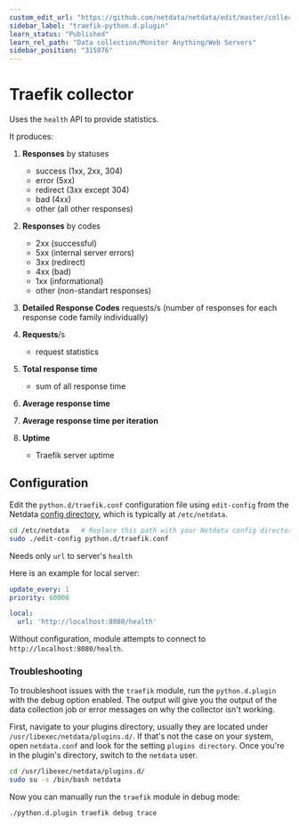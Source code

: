 ```yaml
---
custom_edit_url: "https://github.com/netdata/netdata/edit/master/collectors/python.d.plugin/traefik/README.md"
sidebar_label: "traefik-python.d.plugin"
learn_status: "Published"
learn_rel_path: "Data collection/Monitor Anything/Web Servers"
sidebar_position: "315076"
---
```



# Traefik collector

Uses the `health` API to provide statistics.

It produces:

1. **Responses** by statuses

    - success (1xx, 2xx, 304)
    - error (5xx)
    - redirect (3xx except 304)
    - bad (4xx)
    - other (all other responses)

2. **Responses** by codes

    - 2xx (successful)
    - 5xx (internal server errors)
    - 3xx (redirect)
    - 4xx (bad)
    - 1xx (informational)
    - other (non-standart responses)

3. **Detailed Response Codes** requests/s (number of responses for each response code family individually)

4. **Requests**/s

    - request statistics

5. **Total response time**

    - sum of all response time

6. **Average response time**

7. **Average response time per iteration**

8. **Uptime**

    - Traefik server uptime

## Configuration

Edit the `python.d/traefik.conf` configuration file using `edit-config` from the
Netdata [config directory](/docs/getting-started/manage-and-configure/configuration), which is typically
at `/etc/netdata`.

```bash
cd /etc/netdata   # Replace this path with your Netdata config directory, if different
sudo ./edit-config python.d/traefik.conf
```

Needs only `url` to server's `health`

Here is an example for local server:

```yaml
update_every: 1
priority: 60000

local:
  url: 'http://localhost:8080/health'
```

Without configuration, module attempts to connect to `http://localhost:8080/health`.




### Troubleshooting

To troubleshoot issues with the `traefik` module, run the `python.d.plugin` with the debug option enabled. The 
output will give you the output of the data collection job or error messages on why the collector isn't working.

First, navigate to your plugins directory, usually they are located under `/usr/libexec/netdata/plugins.d/`. If that's 
not the case on your system, open `netdata.conf` and look for the setting `plugins directory`. Once you're in the 
plugin's directory, switch to the `netdata` user.

```bash
cd /usr/libexec/netdata/plugins.d/
sudo su -s /bin/bash netdata
```

Now you can manually run the `traefik` module in debug mode:

```bash
./python.d.plugin traefik debug trace
```

